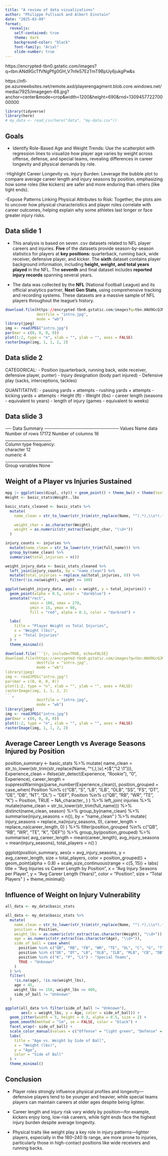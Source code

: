 ```yaml
---
title: "A review of data visualizations"
author: "Philippe Fullsack and Albert Einstain"
date: "2025-03-09"
format:
  revealjs:
    self-contained: true
    theme: dark  
    background-color: "black"  
    font-family: "Arial"  
    slide-number: true  
---
```

https://encrypted-tbn0.gstatic.com/images?q=tbn:ANd9GcTfVNgPfg0GH_V7nfe57EzTmT9BpUy6jukgPw&s

https://nfl-pe.azurewebsites.net/remote.axd/playerengagment.blob.core.windows.net/media/7925/imagegen-68.jpg?anchor=center&mode=crop&width=1200&height=690&rnd=130945772270000000

```r
library(tidyverse)
library(here)
# my_data <- read_csv(here("data", "my-data.csv"))
```

## Goals

- Identify Role-Based Age and Weight Trends: Use the scatterplot with regression lines to visualize how player age varies by weight across offense, defense, and special teams, revealing differences in career longevity and physical demands by role.

-Highlight Career Longevity vs. Injury Burden: Leverage the bubble plot to compare average career length and injury seasons by position, emphasizing how some roles (like kickers) are safer and more enduring than others (like tight ends).

-Expose Patterns Linking Physical Attributes to Risk: Together, the plots aim to uncover how physical characteristics and player roles correlate with career outcomes, helping explain why some athletes last longer or face greater injury risks.

## Data slide 1

- This analysis is based on seven .csv datasets related to NFL player careers and injuries. **Five** of the datasets provide season-by-season statistics for players at **key positions: ** quarterback, running back, wide receiver, defensive player, and kicker. The **sixth** dataset contains player background information, including **height, weight, and total years played** in the NFL. The **seventh** and final dataset includes **reported injury records** spanning several years.

- The data was collected by the **NFL** (National Football League) and its official analytics partner, **Next Gen Stats**, using comprehensive tracking and recording systems. These datasets are a massive sample of NFL players throughout the league’s history.

```r
download.file(https://encrypted-tbn0.gstatic.com/images?q=tbn:ANd9GcQJMXM2TWT8BuSv6CN4tb4OhJqBbdEwdaUYaA&s,
              destfile = "intro.jpg", 
              mode = "wb")
library(jpeg)
img <- readJPEG("intro.jpg")
par(mar = c(0, 0, 0, 0))  
plot(1:2, type = "n", xlab = "", ylab = "", axes = FALSE)  
rasterImage(img, 1, 1, 2, 2)
```
## Data slide 2
 
CATEGORICAL:
- Position (quarterback, running back, wide receiver, defensive player, punter)
- Injury designation (body part injured)
- Defensive play (sacks, interceptions, tackles)

QUANTITATIVE:
- passing yards + attempts
- rushing yards + attempts
- kicking yards + attempts
- Height (ft)
- Weight (lbs)
- career length (seasons - equivalent to years)
- length of injury (games - equivalent to weeks)

## Data slide 3

── Data Summary ────────────────────────
                           Values
Name                       data  
Number of rows             17172 
Number of columns          16    
_______________________          
Column type frequency:           
  character                12    
  numeric                  4     
________________________         
Group variables            None  


## Weight of a Player vs Injuries Sustained

```r
mpg |> ggplot(aes(displ, cty)) + geom_point() + theme_bw() + theme(text=element_text(size=24))
Weight <- basic_stats$Weight..lbs

basic_stats_cleaned <- basic_stats %>%
  mutate(
    name_clean = str_to_lower(str_trim(str_replace(Name, "^(.*),\\s*(.*)$", "\\2 \\1"))),

    weight_char = as.character(Weight),  
    weight = as.numeric(str_extract(weight_char, "\\d+"))
  )

injury_counts <- injuries %>%
  mutate(name_clean = str_to_lower(str_trim(full_name))) %>%
  group_by(name_clean) %>%
  summarise(total_injuries = n())

weight_injury_data <- basic_stats_cleaned %>%
  left_join(injury_counts, by = "name_clean") %>%
  mutate(total_injuries = replace_na(total_injuries, 0)) %>%
  filter(!is.na(weight), weight >= 100)

ggplot(weight_injury_data, aes(x = weight, y = total_injuries)) +
  geom_point(alpha = 0.5, color = "darkblue") +
  annotate("rect",
           xmin = 180, xmax = 270,
           ymin = 15, ymax = 60,
           fill = "red", alpha = 0.3, color = "darkred") +

  labs(
    title = "Player Weight vs Total Injuries",
    x = "Weight (lbs)",
    y = "Total Injuries"
  ) +
  theme_minimal()
```
```r
download.file(```{r, include=TRUE, echo=FALSE}
download.file(https://encrypted-tbn0.gstatic.com/images?q=tbn:ANd9GcQJMXM2TWT8BuSv6CN4tb4OhJqBbdEwdaUYaA&s,
              destfile = "intro.jpg", 
              mode = "wb")
library(jpeg)
img <- readJPEG("intro.jpg")
par(mar = c(0, 0, 0, 0))  
plot(1:2, type = "n", xlab = "", ylab = "", axes = FALSE)  
rasterImage(img, 1, 1, 2, 2)
```,
              destfile = "intro.jpg", 
              mode = "wb")
library(jpeg)
img <- readJPEG("intro.jpg")
par(mar = c(0, 0, 0, 0))  
plot(1:2, type = "n", xlab = "", ylab = "", axes = FALSE)  
rasterImage(img, 1, 1, 2, 2)
```

## Average Career Length vs Average Seasons Injured by Position

position_summary <- basic_stats %>%
  mutate(
name_clean = str_to_lower(str_trim(str_replace(Name, "^(.*),\\s*(.*)$", "\\2 \\1"))),
    Experience_clean = ifelse(str_detect(Experience, "Rookie"), "0", Experience),
    career_length = suppressWarnings(parse_number(Experience_clean)),
    position_grouped = case_when(
      Position %in% c("CB", "S", "LB", "ILB", "OLB", "SS", "FS", "DT", "DE", "DB", "NT", "DL") ~ "DEF",
      Position %in% c("QB", "RB", "WR", "TE", "K") ~ Position,
      TRUE ~ NA_character_
    )
  ) %>%
  left_join(
    injuries %>%
      mutate(name_clean = str_to_lower(str_trim(full_name))) %>%
      distinct(name_clean, season) %>%
      group_by(name_clean) %>%
      summarise(injury_seasons = n()),
    by = "name_clean"
  ) %>%
  mutate(
    injury_seasons = replace_na(injury_seasons, 0),
    career_length = replace_na(career_length, 0)
  ) %>%
  filter(position_grouped %in% c("QB", "RB", "WR", "TE", "K", "DEF")) %>%
  group_by(position_grouped) %>%
  summarise(
    avg_career_length = mean(career_length),
    avg_injury_seasons = mean(injury_seasons),
    total_players = n()
  )

ggplot(position_summary, aes(x = avg_injury_seasons, y = avg_career_length, size = total_players, color = position_grouped)) +
  geom_point(alpha = 0.8) +
  scale_size_continuous(range = c(5, 15)) +
  labs(
    title = "Avg Injuries vs Career Length by Position",
    x = "Avg Injury Seasons per Player",
    y = "Avg Career Length (Years)",
    color = "Position",
    size = "Total Players"
  ) +
  theme_minimal()

## Influence of Weight on Injury Vulnerability

```r
all_data <- my_data$basic_stats

all_data <- my_data$basic_stats %>%
  mutate(
    name_clean = str_to_lower(str_trim(str_replace(Name, "^(.*),\\s*(.*)$", "\\2 \\1"))),
    position = Position,
    weight_lbs = as.numeric(str_extract(as.character(Weight), "\\d+")),
    age = as.numeric(str_extract(as.character(Age), "\\d+")),
    side_of_ball = case_when(
      position %in% c("QB", "RB", "FB", "WR", "TE", "OL", "C", "G", "T") ~ "Offense",
      position %in% c("DE", "DT", "LB", "OLB", "ILB", "MLB", "CB", "DB", "FS", "SS", "NT", "SAF", "EDGE") ~ "Defense",
      position %in% c("K", "P", "LS") ~ "Special Teams",
      TRUE ~ "Unknown"
    )
  ) %>%
  filter(
    !is.na(age), !is.na(weight_lbs),
    age < 45,
    weight_lbs >= 150, weight_lbs <= 400,
    side_of_ball != "Unknown"
  )

ggplot(all_data %>% filter(side_of_ball != "Unknown"), 
       aes(x = weight_lbs, y = Age, color = side_of_ball)) +
  geom_jitter(width = 5, height = 0.3, alpha = 0.5, size = 2) +
  geom_smooth(method = "lm", se = FALSE, color = "black") +
  facet_wrap(~ side_of_ball) +
  scale_color_manual(values = c("Offense" = "light green", "Defense" = "red", "Special Teams" = "blue")) +
  labs(
    title = "Age vs. Weight by Side of Ball",
    x = "Weight (lbs)",
    y = "Age",
    color = "Side of Ball"
  ) +
  theme_minimal()
```

## Conclusion

- Player roles strongly influence physical profiles and longevity—defensive players tend to be younger and heavier, while special teams players can maintain careers at older ages despite being lighter.

- Career length and injury risk vary widely by position—for example, kickers enjoy long, low-risk careers, while tight ends face the highest injury burden despite average longevity.

- Physical traits like weight play a key role in injury patterns—lighter players, especially in the 180–240 lb range, are more prone to injuries, particularly those in high-contact positions like wide receivers and running backs.


